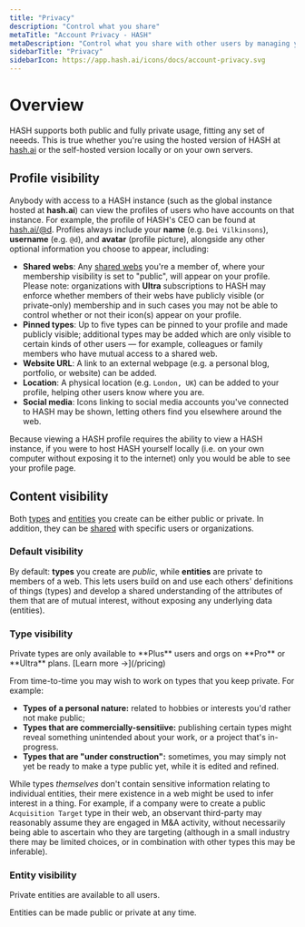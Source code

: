```yaml
---
title: "Privacy"
description: "Control what you share"
metaTitle: "Account Privacy - HASH"
metaDescription: "Control what you share with other users by managing your HASH privacy settings."
sidebarTitle: "Privacy"
sidebarIcon: https://app.hash.ai/icons/docs/account-privacy.svg
---
```


# Overview

HASH supports both public and fully private usage, fitting any set of neeeds. This is true whether you're using the hosted version of HASH at [hash.ai](https://app.hash.ai/) or the self-hosted version locally or on your own servers.

## Profile visibility

Anybody with access to a HASH instance (such as the global instance hosted at **hash.ai**) can view the profiles of users who have accounts on that instance. For example, the profile of HASH's CEO can be found at [hash.ai/@d](https://app.hash.ai/@d). Profiles always include your **name** (e.g. `Dei Vilkinsons`), **username** (e.g. `@d`), and **avatar** (profile picture), alongside any other optional information you choose to appear, including:

- **Shared webs**: Any [shared webs](/guide/webs#shared-webs) you're a member of, where your membership visibility is set to "public", will appear on your profile. Please note: organizations with **Ultra** subscriptions to HASH may enforce whether members of their webs have publicly visible (or private-only) membership and in such cases you may not be able to control whether or not their icon(s) appear on your profile.
- **Pinned types**: Up to five types can be pinned to your profile and made publicly visible; additional types may be added which are only visible to certain kinds of other users — for example, colleagues or family members who have mutual access to a shared web.
- **Website URL**: A link to an external webpage (e.g. a personal blog, portfolio, or website) can be added.
- **Location**: A physical location (e.g. `London, UK`) can be added to your profile, helping other users know where you are.
- **Social media**: Icons linking to social media accounts you've connected to HASH may be shown, letting others find you elsewhere around the web.

Because viewing a HASH profile requires the ability to view a HASH instance, if you were to host HASH yourself locally (i.e. on your own computer without exposing it to the internet) only you would be able to see your profile page.

## Content visibility

Both [types](/guide/types) and [entities](/guide/entities) you create can be either public or private. In addition, they can be [shared](/guide/sharing) with specific users or organizations.

### Default visibility

By default: **types** you create are _public_, while **entities** are private to members of a web. This lets users build on and use each others' definitions of things (types) and develop a shared understanding of the attributes of them that are of mutual interest, without exposing any underlying data (entities).

### Type visibility

<Callout style="information" type="paid">
  Private types are only available to **Plus** users and orgs on **Pro** or **Ultra** plans. [Learn more →](/pricing)
</Callout>

From time-to-time you may wish to work on types that you keep private. For example:

- **Types of a personal nature:** related to hobbies or interests you'd rather not make public;
- **Types that are commercially-sensitiive:** publishing certain types might reveal something unintended about your work, or a project that's in-progress.
- **Types that are "under construction":** sometimes, you may simply not yet be ready to make a type public yet, while it is edited and refined.

While types _themselves_ don't contain sensitive information relating to individual entities, their mere existence in a web might be used to infer interest in a thing. For example, if a company were to create a public `Acquisition Target` type in their web, an observant third-party may reasonably assume they are engaged in M&A activity, without necessarily being able to ascertain who they are targeting (although in a small industry there may be limited choices, or in combination with other types this may be inferable).

### Entity visibility

<Callout style="information" type="paid">
  Private entities are available to all users.
</Callout>

Entities can be made public or private at any time.
